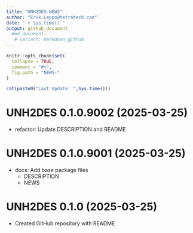 ```yaml
---
title: "UNH2DES-NEWS"
author: "Erik.Leppo@tetratech.com"
date: "`r Sys.time()`"
output: github_document
  #md_document:
   # variant: markdown_github
---
```


<!-- NEWS.md is generated from NEWS.Rmd. Please edit that file -->

```r
knitr::opts_chunk$set(
  collapse = TRUE,
  comment = "#>",
  fig.path = "NEWS-"
)
```

```r
cat(paste0("Last Update: ",Sys.time()))
```

# UNH2DES 0.1.0.9002 (2025-03-25)

* refactor: Update DESCRIPTION and README

# UNH2DES 0.1.0.9001 (2025-03-25)

* docs: Add base package files
   + DESCRIPTION
   + NEWS

# UNH2DES 0.1.0 (2025-03-25)

* Created GitHub repository with README

